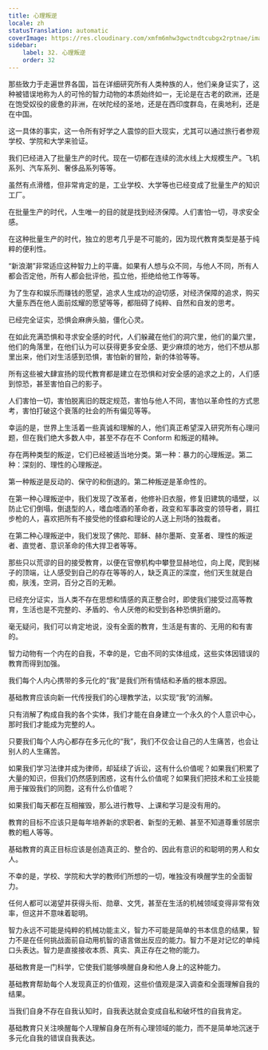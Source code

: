 ```yaml
---
title: 心理叛逆
locale: zh
statusTranslation: automatic
coverImage: https://res.cloudinary.com/xmfm6mhw3gwctndtcubgx2rptnae/image/upload/v1740337243/small_cover_educacion_fundamental_a051170f1c.webp
sidebar:
    label: 32. 心理叛逆
    order: 32
---
```

那些致力于走遍世界各国，旨在详细研究所有人类种族的人，他们亲身证实了，这种被错误地称为人的可怜的智力动物的本质始终如一，无论是在古老的欧洲，还是在饱受奴役的疲惫的非洲，在吠陀经的圣地，还是在西印度群岛，在奥地利，还是在中国。

这一具体的事实，这一令所有好学之人震惊的巨大现实，尤其可以通过旅行者参观学校、学院和大学来验证。

我们已经进入了批量生产的时代。现在一切都在连续的流水线上大规模生产。飞机系列、汽车系列、奢侈品系列等等。

虽然有点滑稽，但非常肯定的是，工业学校、大学等也已经变成了批量生产的知识工厂。

在批量生产的时代，人生唯一的目的就是找到经济保障。人们害怕一切，寻求安全感。

在这种批量生产的时代，独立的思考几乎是不可能的，因为现代教育类型是基于纯粹的便利性。

“新浪潮”非常适应这种智力上的平庸。如果有人想与众不同，与他人不同，所有人都会否定他，所有人都会批评他，孤立他，拒绝给他工作等等。

为了生存和娱乐而赚钱的愿望，追求人生成功的迫切感，对经济保障的追求，购买大量东西在他人面前炫耀的愿望等等，都阻碍了纯粹、自然和自发的思考。

已经完全证实，恐惧会麻痹头脑，僵化心灵。

在如此充满恐惧和寻求安全感的时代，人们躲藏在他们的洞穴里，他们的巢穴里，他们的角落里，在他们认为可以获得更多安全感、更少麻烦的地方，他们不想从那里出来，他们对生活感到恐惧，害怕新的冒险，新的体验等等。

所有这些被大肆宣扬的现代教育都是建立在恐惧和对安全感的追求之上的，人们感到惊恐，甚至害怕自己的影子。

人们害怕一切，害怕脱离旧的既定规范，害怕与他人不同，害怕以革命性的方式思考，害怕打破这个衰落的社会的所有偏见等等。

幸运的是，世界上生活着一些真诚和理解的人，他们真正希望深入研究所有心理问题，但在我们绝大多数人中，甚至不存在不 Conform 和叛逆的精神。

存在两种类型的叛逆，它们已经被适当地分类。第一种：暴力的心理叛逆。第二种：深刻的、理性的心理叛逆。

第一种叛逆是反动的、保守的和倒退的。第二种叛逆是革命性的。

在第一种心理叛逆中，我们发现了改革者，他修补旧衣服，修复旧建筑的墙壁，以防止它们倒塌，倒退型的人，嗜血嗜酒的革命者，政变和军事政变的领导者，肩扛步枪的人，喜欢把所有不接受他的怪癖和理论的人送上刑场的独裁者。

在第二种心理叛逆中，我们发现了佛陀、耶稣、赫尔墨斯、变革者、理性的叛逆者、直觉者、意识革命的伟大捍卫者等等。

那些只以荒谬的目的接受教育，以便在官僚机构中攀登显赫地位，向上爬，爬到梯子的顶端，让人感受到自己的存在等等的人，缺乏真正的深度，他们天生就是白痴，肤浅，空洞，百分之百的无赖。

已经充分证实，当人类不存在思想和情感的真正整合时，即使我们接受过高等教育，生活也是不完整的、矛盾的、令人厌倦的和受到各种恐惧折磨的。

毫无疑问，我们可以肯定地说，没有全面的教育，生活是有害的、无用的和有害的。

智力动物有一个内在的自我，不幸的是，它由不同的实体组成，这些实体因错误的教育而得到加强。

我们每个人内心携带的多元化的“我”是我们所有情结和矛盾的根本原因。

基础教育应该向新一代传授我们的心理教学法，以实现“我”的消解。

只有消解了构成自我的各个实体，我们才能在自身建立一个永久的个人意识中心，那时我们才能成为完整的人。

只要我们每个人内心都存在多元化的“我”，我们不仅会让自己的人生痛苦，也会让别人的人生痛苦。

如果我们学习法律并成为律师，却延续了诉讼，这有什么价值呢？如果我们积累了大量的知识，但我们仍然感到困惑，这有什么价值呢？如果我们把技术和工业技能用于摧毁我们的同胞，这有什么价值呢？

如果我们每天都在互相摧毁，那么进行教导、上课和学习是没有用的。

教育的目标不应该只是每年培养新的求职者、新型的无赖、甚至不知道尊重邻居宗教的粗人等等。

基础教育的真正目标应该是创造真正的、整合的、因此有意识的和聪明的男人和女人。

不幸的是，学校、学院和大学的教师们所想的一切，唯独没有唤醒学生的全面智力。

任何人都可以渴望并获得头衔、勋章、文凭，甚至在生活的机械领域变得非常有效率，但这并不意味着聪明。

智力永远不可能是纯粹的机械功能主义，智力不可能是简单的书本信息的结果，智力不是在任何挑战面前自动用机智的语言做出反应的能力。智力不是对记忆的单纯口头表达。智力是直接接收本质、真实、真正存在之物的能力。

基础教育是一门科学，它使我们能够唤醒自身和他人身上的这种能力。

基础教育帮助每个人发现真正的价值观，这些价值观是深入调查和全面理解自我的结果。

当我们自身不存在自我认知时，自我表达就会变成自私和破坏性的自我肯定。

基础教育只关注唤醒每个人理解自身在所有心理领域的能力，而不是简单地沉迷于多元化自我的错误自我表达。

